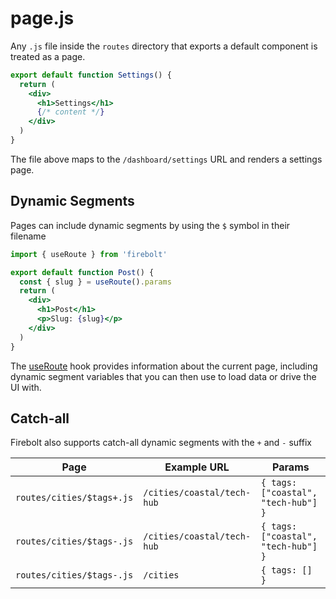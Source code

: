 <Meta
  title='Reference: [page].js'
  description='API Reference for page files in Firebolt.'
/>

# page.js

Any `.js` file inside the `routes` directory that exports a default component is treated as a page.

```jsx title='routes/dashboard/settings.js' lineNumbers
export default function Settings() {
  return (
    <div>
      <h1>Settings</h1>
      {/* content */}
    </div>
  )
}
```

The file above maps to the `/dashboard/settings` URL and renders a settings page.

## Dynamic Segments

Pages can include dynamic segments by using the `$` symbol in their filename

```jsx title='routes/blog/$slug.js' lineNumbers
import { useRoute } from 'firebolt'

export default function Post() {
  const { slug } = useRoute().params
  return (
    <div>
      <h1>Post</h1>
      <p>Slug: {slug}</p>
    </div>
  )
}
```

The [useRoute](/docs/ref/useRoute) hook provides information about the current page, including dynamic segment variables that you can then use to load data or drive the UI with.

## Catch-all

Firebolt also supports catch-all dynamic segments with the `+` and `-` suffix

| Page                      | Example URL                | Params                              |
| ------------------------- | -------------------------- | ----------------------------------- |
| `routes/cities/$tags+.js` | `/cities/coastal/tech-hub` | `{ tags: ["coastal", "tech-hub"] }` |
| `routes/cities/$tags-.js` | `/cities/coastal/tech-hub` | `{ tags: ["coastal", "tech-hub"] }` |
| `routes/cities/$tags-.js` | `/cities`                  | `{ tags: [] }`                      |
